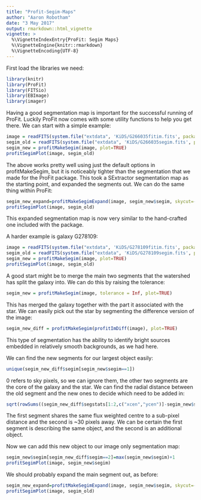 ```yaml
---
title: "Profit-Segim-Maps"
author: "Aaron Robotham"
date: "3 May 2017"
output: rmarkdown::html_vignette
vignette: >
  %\VignetteIndexEntry{ProFit: Segim Maps}
  %\VignetteEngine{knitr::rmarkdown}
  %\VignetteEncoding{UTF-8}
---
```


First load the libraries we need:

```r
library(knitr)
library(ProFit)
library(FITSio)
library(EBImage)
library(imager)
```

Having a good segmentation map is important for the successful running of ProFit. Luckily ProFit now comes with some utility functions to help you get there. We can start with a simple example:

```r
image = readFITS(system.file("extdata", 'KiDS/G266035fitim.fits', package="ProFit"))$imDat
segim_old = readFITS(system.file("extdata", 'KiDS/G266035segim.fits', package="ProFit"))$imDat
segim_new = profitMakeSegim(image, plot=TRUE)
profitSegimPlot(image, segim_old)
```

The above works pretty well using just the default options in profitMakeSegim, but it is noticeably tighter than the segmentation that we made for the ProFit package. This took a SExtractor segmentation map as the starting point, and expanded the segments out. We can do the same thing within ProFit:

```r
segim_new_expand=profitMakeSegimExpand(image, segim_new$segim, skycut=-1, expandsigma=5, dim=c(31,31), expand=1, plot=TRUE)
profitSegimPlot(image, segim_old)
```

This expanded segmentation map is now very similar to the hand-crafted one included with the package.

A harder example is galaxy G278109:

```r
image = readFITS(system.file("extdata", 'KiDS/G278109fitim.fits', package="ProFit"))$imDat
segim_old = readFITS(system.file("extdata", 'KiDS/G278109segim.fits', package="ProFit"))$imDat
segim_new = profitMakeSegim(image, plot=TRUE)
profitSegimPlot(image, segim_old)
```

A good start might be to merge the main two segments that the watershed has split the galaxy into. We can do this by raising the tolerance:

```r
segim_new = profitMakeSegim(image, tolerance = Inf, plot=TRUE)
```

This has merged the galaxy together with the part it associated with the star. We can easily pick out the star by segmenting the difference version of the image:

```r
segim_new_diff = profitMakeSegim(profitImDiff(image), plot=TRUE)
```

This type of segmentation has the ability to identify bright sources embedded in relatively smooth backgrounds, as we had here.

We can find the new segments for our largest object easily:

```r
unique(segim_new_diff$segim[segim_new$segim==1])
```

0 refers to sky pixels, so we can ignore them, the other two segments are the core of the galaxy and the star. We can find the radial distance between the old segment and the new ones to decide which need to be added in:

```r
sqrt(rowSums((segim_new_diff$segstats[1:2,c("xcen","ycen")]-segim_new$segstats[c(1,1),c("xcen","ycen")])^2))
```

The first segment shares the same flux weighted centre to a sub-pixel distance and the second is ~30 pixels away. We can be certain the first segment is describing the same object, and the second is an additional object.

Now we can add this new object to our image only segmentation map:

```r
segim_new$segim[segim_new_diff$segim==2]=max(segim_new$segim)+1
profitSegimPlot(image, segim_new$segim)
```

We should probably expand the main segment out, as before:

```r
segim_new_expand=profitMakeSegimExpand(image, segim_new$segim, skycut=-1, expandsigma=5, dim=c(31,31), expand=1, plot=TRUE)
profitSegimPlot(image, segim_old)
```
